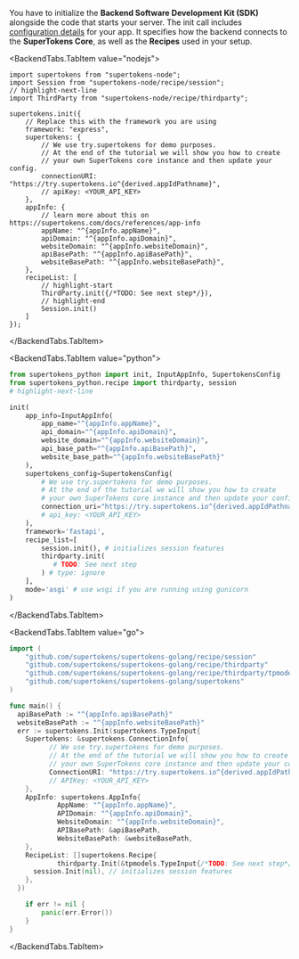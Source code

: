 
You have to initialize the **Backend Software Development Kit (SDK)** alongside the code that starts your server.
The init call includes [configuration details](/docs/references/app-info) for your app. It specifies how the backend connects to the **SuperTokens Core**, as well as the **Recipes** used in your setup.

<BackendTabs>

<BackendTabs.TabItem value="nodejs">



```tsx title="Backend SDK Init" showAppTypeSelect
import supertokens from "supertokens-node";
import Session from "supertokens-node/recipe/session";
// highlight-next-line
import ThirdParty from "supertokens-node/recipe/thirdparty";

supertokens.init({
    // Replace this with the framework you are using
    framework: "express",
    supertokens: {
        // We use try.supertokens for demo purposes.
        // At the end of the tutorial we will show you how to create
        // your own SuperTokens core instance and then update your config.
        connectionURI: "https://try.supertokens.io^{derived.appIdPathname}",
        // apiKey: <YOUR_API_KEY>
    },
    appInfo: {
        // learn more about this on https://supertokens.com/docs/references/app-info
        appName: "^{appInfo.appName}",
        apiDomain: "^{appInfo.apiDomain}",
        websiteDomain: "^{appInfo.websiteDomain}",
        apiBasePath: "^{appInfo.apiBasePath}",
        websiteBasePath: "^{appInfo.websiteBasePath}",
    },
    recipeList: [
        // highlight-start
        ThirdParty.init({/*TODO: See next step*/}),
        // highlight-end
        Session.init() 
    ]
});
```




</BackendTabs.TabItem>

<BackendTabs.TabItem value="python">




```python title="Backend SDK Init" showAppTypeSelect
from supertokens_python import init, InputAppInfo, SupertokensConfig
from supertokens_python.recipe import thirdparty, session
# highlight-next-line

init(
    app_info=InputAppInfo(
        app_name="^{appInfo.appName}",
        api_domain="^{appInfo.apiDomain}",
        website_domain="^{appInfo.websiteDomain}",
        api_base_path="^{appInfo.apiBasePath}",
        website_base_path="^{appInfo.websiteBasePath}"
    ),
    supertokens_config=SupertokensConfig(
        # We use try.supertokens for demo purposes.
        # At the end of the tutorial we will show you how to create
        # your own SuperTokens core instance and then update your config.
        connection_uri="https://try.supertokens.io^{derived.appIdPathname}",
        # api_key: <YOUR_API_KEY>
    ),
    framework='fastapi',
    recipe_list=[
        session.init(), # initializes session features
        thirdparty.init(
           # TODO: See next step
        ) # type: ignore
    ],
    mode='asgi' # use wsgi if you are running using gunicorn
)
```



</BackendTabs.TabItem>

<BackendTabs.TabItem value="go">


```go title="Backend SDK Init" showAppTypeSelect
import (
	"github.com/supertokens/supertokens-golang/recipe/session"
	"github.com/supertokens/supertokens-golang/recipe/thirdparty"
	"github.com/supertokens/supertokens-golang/recipe/thirdparty/tpmodels"
	"github.com/supertokens/supertokens-golang/supertokens"
)

func main() {
  apiBasePath := "^{appInfo.apiBasePath}"
  websiteBasePath := "^{appInfo.websiteBasePath}"
  err := supertokens.Init(supertokens.TypeInput{
    Supertokens: &supertokens.ConnectionInfo{
          // We use try.supertokens for demo purposes.
          // At the end of the tutorial we will show you how to create
          // your own SuperTokens core instance and then update your config.
          ConnectionURI: "https://try.supertokens.io^{derived.appIdPathname}",
          // APIKey: <YOUR_API_KEY>
    },
    AppInfo: supertokens.AppInfo{
            AppName: "^{appInfo.appName}",
            APIDomain: "^{appInfo.apiDomain}",
            WebsiteDomain: "^{appInfo.websiteDomain}",
            APIBasePath: &apiBasePath,
            WebsiteBasePath: &websiteBasePath,
    },
    RecipeList: []supertokens.Recipe{
			thirdparty.Init(&tpmodels.TypeInput{/*TODO: See next step*/}),
      session.Init(nil), // initializes session features
    },
  })

	if err != nil {
		panic(err.Error())
	}
}
```

</BackendTabs.TabItem>

</BackendTabs>
